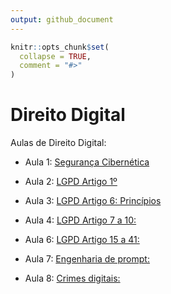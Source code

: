 ```yaml
---
output: github_document
---
```

  
  <!-- README.md is generated from README.Rmd. Please edit that file -->
  
```r
knitr::opts_chunk$set(
  collapse = TRUE,
  comment = "#>"
)
```

# Direito Digital

<!-- badges: start -->
  <!-- badges: end -->
  
  Aulas de Direito Digital:
  
- Aula 1: [Segurança Cibernética](https://ndtj.github.io/direitoDigital/slides/ciber.html)

- Aula 2: [LGPD Artigo 1º](https://ndtj.github.io/direitoDigital/slides/lgpd1.html)

- Aula 3: [LGPD Artigo 6: Princípios](https://ndtj.github.io/direitoDigital/slides/lgpd3.html)

- Aula 4: [LGPD Artigo 7 a 10:  ](https://ndtj.github.io/direitoDigital/slides/lgpd4.html)

- Aula 6: [LGPD Artigo 15 a 41:  ](https://ndtj.github.io/direitoDigital/slides/lgpd6.html)


- Aula 7: [Engenharia de prompt:  ](https://ndtj.github.io/direitoDigital/slides/tutorial_prompt.html)

- Aula 8: [Crimes digitais:  ](https://ndtj.github.io/direitoDigital/slides/crimes_digitais.html)


